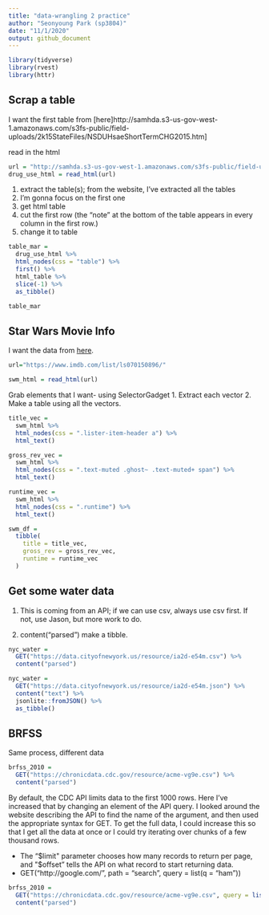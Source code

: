 ```yaml
---
title: "data-wrangling 2 practice"
author: "Seonyoung Park (sp3804)"
date: "11/1/2020"
output: github_document
---
```


```r
library(tidyverse)
library(rvest)
library(httr)
```

## Scrap a table

I want the first table from [here]http://samhda.s3-us-gov-west-1.amazonaws.com/s3fs-public/field-uploads/2k15StateFiles/NSDUHsaeShortTermCHG2015.htm]

read in the html

```r
url = "http://samhda.s3-us-gov-west-1.amazonaws.com/s3fs-public/field-uploads/2k15StateFiles/NSDUHsaeShortTermCHG2015.htm"
drug_use_html = read_html(url)

```

1. extract the table(s); from the website, I've extracted all the tables
2. I'm gonna focus on the first one
3. get html table
4. cut the first row (the “note” at the bottom of the table appears in every column in the first row.)
5. change it to table

```r
table_mar = 
  drug_use_html %>%
  html_nodes(css = "table") %>%
  first() %>%
  html_table %>%
  slice(-1) %>%
  as_tibble()

table_mar
```

## Star Wars Movie Info

I want the data from [here](https://www.imdb.com/list/ls070150896/).

```r
url="https://www.imdb.com/list/ls070150896/"

swm_html = read_html(url)

```

Grab elements that I want- using SelectorGadget
1. Extract each vector
2. Make a table using all the vectors. 

```r
title_vec = 
  swm_html %>%
  html_nodes(css = ".lister-item-header a") %>%
  html_text()

gross_rev_vec = 
  swm_html %>%
  html_nodes(css = ".text-muted .ghost~ .text-muted+ span") %>%
  html_text()

runtime_vec = 
  swm_html %>%
  html_nodes(css = ".runtime") %>%
  html_text()

swm_df = 
  tibble(
    title = title_vec,
    gross_rev = gross_rev_vec,
    runtime = runtime_vec
  )
```

## Get some water data

1. This is coming from an API; if we can use csv, always use csv first. If not, use Jason, but more work to do. 

2. content("parsed") make a tibble. 

```r
nyc_water = 
  GET("https://data.cityofnewyork.us/resource/ia2d-e54m.csv") %>%
  content("parsed")

nyc_water = 
  GET("https://data.cityofnewyork.us/resource/ia2d-e54m.json") %>% 
  content("text") %>%
  jsonlite::fromJSON() %>%
  as_tibble()

```


## BRFSS

Same process, different data

```r
brfss_2010 = 
  GET("https://chronicdata.cdc.gov/resource/acme-vg9e.csv") %>%
  content("parsed")

```

By default, the CDC API limits data to the first 1000 rows. Here I’ve increased that by changing an element of the API query. 
I looked around the website describing the API to find the name of the argument, and then used the appropriate syntax for GET.
To get the full data, I could increase this so that I get all the data at once or I could try iterating over chunks of a few thousand rows.

* The "$limit" parameter chooses how many records to return per page, and "$offset" tells the API on what record to start returning data.
* GET("http://google.com/", path = "search", query = list(q = "ham"))

```r
brfss_2010 = 
  GET("https://chronicdata.cdc.gov/resource/acme-vg9e.csv", query = list("$limit"=5000)) %>%
  content("parsed")

```


